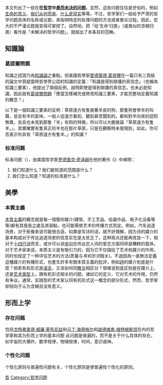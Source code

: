 {{Expand English|List of unsolved problems in philosophy|tpercent=10}}
本文列出了一些在'''在[[哲学|哲学]]中[[未解決問題列表|悬而未决的问题]]'''。显然，这些问题往往是世俗的，例如[[生命的意义|生命的意义]]、[[自然发生|我们从何而来]]、[[现实|什么是现实]]等等。不过，哲学家们一般给予严肃的哲学问题具体的名称或议题，来指明特定的处理问题的方法或者推论过程。因此，宏大的不严谨论题就变得可掌控了。自然地，把「给‘生命’归类」（或类似的含糊归类）看作是「未解决的哲学问题」，就超出了本条目的范畴。

==知識論==
===葛提爾問題===
{{main|葛梯尔问题}}
知識之認證乃為[[知識論|知識論]]之重點。但美國哲學家[[愛德蒙德·葛提爾|愛德蒙德·葛提爾]]在一篇只有三頁紙的論文中質疑當時哲學界公認的知識的定義：「知識是得到辯護的真信念」（也稱為知識三要素），他提出了兩個反例，說明即使是得到辯護的真信念，也未必是知識，因此就有[[葛提爾問題|葛提爾問題]]「應當怎樣補充或修改知識三要素，才能完整地定義知識的概念？」

以下是一個知識三要素的反例：草原遠方有隻披著羊皮的狗，那隻狗會學羊的叫聲，並且有羊的氣味，一般人從遠方看到、聽到甚至聞到的，都和對羊向來的認知無異，並且也未見到那隻「羊」有狗的特徵，所以可以大膽推論「草原遠方有隻羊。」，其實確實有隻真正的羊也在那片草原，只是在觀察時未發現到，如此，你可否表示你具有「草原遠方有隻羊。」的知識？

===标准问题===
{{main|标准问题}}
标准问题（{{lang-en|Problem of criterion}}），由美国哲学家[[罗德里克·奇泽姆|罗德里克·奇泽姆]]在他的著作《{{tsl|en|Theory of Knowledge (book)||知识的理论}}》中阐明：
#我们知道什么？我们能知道的范围是什么？
#我们怎么知道？知道的标准是什么？

==美學==
===本質主義===
{{main|本質主義}}
[[本質主義|本質主義]]的概念就是每一個藝術媒介(建筑、手工艺品、绘画作品、电子化设备等等)都有其擅長之處及其弱點，也可能需依艺术的传播方式而定。例如，汽车追逐场景，对于影像来说可能很合适，如果是写诗的话，就不好理解，因为诗的媒介的基本构成对于传达追逐场景的信息实在是太贫乏了。这种观点还能再改良一下，相对于[[十四行诗|十四行诗]]而言，或许可以说[[俳句|俳句]]在传达恋人间的爱恋方面同样是糟糕的载体。对于艺术家来说，本质主义是有吸引力的，因为它不仅描绘了艺术和媒介的作用，同时也规定了一种评估艺术的方法(质量与''有机形式''相关)。不過因為一直無法定義這種媒介的有機形式，也產生許多有關本質主義的批評，例如[[詩|詩]]的媒介到底是什麼？倘若有机形式是[[语言|语言]]，又该如何同[[散文|散文]]相区分？很难说到底区别是在媒介上，还是[[类型_(艺术)|艺术类型]]上。跟有机形式相关的问题，诸如它的定义、它对艺术的作用，仍然有争议。通常，实践型的艺术家认同有机形式这一概念的部分形式，然而，哲学家却倾向于认为含糊且没有意义。

==形而上学==

===存在问题===
包括[[莱布尼兹|戈特弗里德·威廉·莱布尼兹]]和[[马丁·海德格尔|马丁·海德格尔]]和[[路德维希·维特根斯坦|路德维希·维特根斯坦]]在内的哲学家称其为形而上学的基本问题  此问题是普遍的，而不是关于什么具体的存在，如宇宙的大爆炸，数学规律，物理规律，时间，意识或神。

===个性化问题===
个性化原则与普遍性问题有关，个性化原则是使普遍性个性化的原则。

{{未解決的科學問題}}

[[Category:未解决的问题|哲]]
[[Category:哲学问题|Category:哲学问题]]